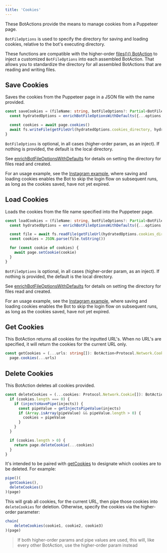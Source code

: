 ---
title: 'Cookies'
---

These BotActions provide the means to manage cookies from a Puppeteer page.

`BotFileOptions` is used to specify the directory for saving and loading cookies, relative to the bot's executing directory.

These functions are compatible with the higher-order [files()() BotAction](/api/files#files) to inject a customized `BotFileOptions` into each assembled BotAction. That allows you to standardize the directory for all assembled BotActions that are reading and writing files.

## Save Cookies
Saves the cookies from the Puppeteer page in a JSON file with the name provided.

```typescript
const saveCookies = (fileName: string, botFileOptions?: Partial<BotFileOptions>): BotFilesAction => async(page, options: Partial<BotFileOptions>) => {
  const hydratedOptions = enrichBotFileOptionsWithDefaults({...options, ...botFileOptions})

  const cookies = await page.cookies()
  await fs.writeFile(getFileUrl(hydratedOptions.cookies_directory, hydratedOptions, fileName) + '.json', JSON.stringify(cookies, null, 2))
}
```
`BotFileOptions` is optional, in all cases (higher-order param, as an inject). If nothing is provided, the default is the local directory.

See [enrichBotFileOptionsWithDefaults](/api/files#enrichbotfileoptionswithdefaults) for details on setting the directory for files read and created.

For an usage example, see the [Instagram example](https://github.com/mrWh1te/Botmation/blob/master/src/examples/instagram.ts), where saving and loading cookies enables the Bot to skip the login flow on subsequent runs, as long as the cookies saved, have not yet expired.

## Load Cookies
Loads the cookies from the file name specified into the Puppeteer page.

```typescript
const loadCookies = (fileName: string, botFileOptions?: Partial<BotFileOptions>): BotFilesAction => async(page, options) => {
  const hydratedOptions = enrichBotFileOptionsWithDefaults({...options, ...botFileOptions})

  const file = await fs.readFile(getFileUrl(hydratedOptions.cookies_directory, hydratedOptions, fileName) + '.json')
  const cookies = JSON.parse(file.toString())

  for (const cookie of cookies) {
    await page.setCookie(cookie)
  }
}
```
`BotFileOptions` is optional, in all cases (higher-order param, as an inject). If nothing is provided, the default is the local directory.

See [enrichBotFileOptionsWithDefaults](/api/files#enrichbotfileoptionswithdefaults) for details on setting the directory for files read and created.

For an usage example, see the [Instagram example](https://github.com/mrWh1te/Botmation/blob/master/src/examples/instagram.ts), where saving and loading cookies enables the Bot to skip the login flow on subsequent runs, as long as the cookies saved, have not yet expired.

## Get Cookies

This BotAction returns all cookies for the inputted URL's. When no URL's are specified, it will return the cookies for the current URL only.

```typescript
const getCookies = (...urls: string[]): BotAction<Protocol.Network.Cookie[]> => async(page) =>
  page.cookies(...urls)
```

## Delete Cookies

This BotAction deletes all cookies provided.

```typescript
const deleteCookies = (...cookies: Protocol.Network.Cookie[]): BotAction => async(page, ...injects) => {
  if (cookies.length === 0) {
    if (injectsHavePipe(injects)) {
      const pipeValue = getInjectsPipeValue(injects)
      if (Array.isArray(pipeValue) && pipeValue.length > 0) {
        cookies = pipeValue
      }
    }
  }

  if (cookies.length > 0) {
    return page.deleteCookie(...cookies)
  }
}
```

It's intended to be paired with [getCookies](#getcookies) to designate which cookies are to be deleted. For example:

```typescript
pipe()(
  getCookies(),
  deleteCookies()
)(page)
```
This will grab all cookies, for the current URL, then pipe those cookies into `deleteCookies` for deletion. Otherwise, specify the cookies via the higher-order parameter:

```typescript
chain(
    deleteCookies(cookie1, cookie2, cookie3)
)(page)
```

> If both higher-order params and pipe values are used, this will, like every other BotAction, use the higher-order param instead